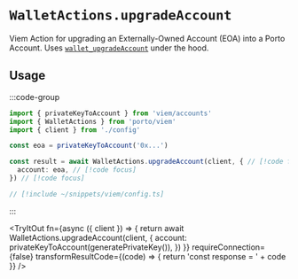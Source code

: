 
# `WalletActions.upgradeAccount`

Viem Action for upgrading an Externally-Owned Account (EOA) into a Porto Account. Uses [`wallet_upgradeAccount`](/sdk/rpc/wallet_upgradeAccount) under the hood.

## Usage

:::code-group

```ts twoslash [example.ts]
import { privateKeyToAccount } from 'viem/accounts'
import { WalletActions } from 'porto/viem'
import { client } from './config'

const eoa = privateKeyToAccount('0x...')

const result = await WalletActions.upgradeAccount(client, { // [!code focus]
  account: eoa, // [!code focus]
}) // [!code focus]
```

```ts twoslash [config.ts] filename="config.ts"
// [!include ~/snippets/viem/config.ts]
```

:::

<TryItOut
  fn={async ({ client }) => {
    return await WalletActions.upgradeAccount(client, {
      account: privateKeyToAccount(generatePrivateKey()),
    })
  }}
  requireConnection={false}
  transformResultCode={(code) => {
    return 'const response = ' + code
  }}
/>
